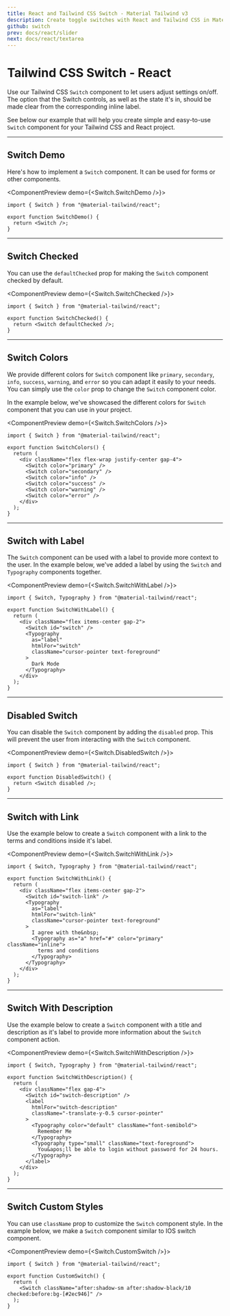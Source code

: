 ```yaml
---
title: React and Tailwind CSS Switch - Material Tailwind v3
description: Create toggle switches with React and Tailwind CSS in Material Tailwind v3. Improve user interfaces with sleek and responsive switch components.
github: switch
prev: docs/react/slider
next: docs/react/textarea
---
```


# Tailwind CSS Switch - React

Use our Tailwind CSS `Switch` component to let users adjust settings on/off. The option that the Switch controls, as well as the state it's in, should be made clear from the corresponding inline label.

See below our example that will help you create simple and easy-to-use `Switch` component for your Tailwind CSS and React project.

---

## Switch Demo

Here's how to implement a `Switch` component. It can be used for forms or other components.

<ComponentPreview demo={<Switch.SwitchDemo />}>
```tsx
import { Switch } from "@material-tailwind/react";

export function SwitchDemo() {
  return <Switch />;
}
```
</ComponentPreview>

---

## Switch Checked

You can use the `defaultChecked` prop for making the `Switch` component checked by default.

<ComponentPreview demo={<Switch.SwitchChecked />}>
```tsx
import { Switch } from "@material-tailwind/react";

export function SwitchChecked() {
  return <Switch defaultChecked />;
}
```
</ComponentPreview>

---

## Switch Colors

We provide different colors for `Switch` component like `primary`, `secondary`, `info`, `success`, `warning`, and `error` so you can adapt it easily to your needs. You can simply use the `color` prop to change the `Switch` component color.

In the example below, we've showcased the different colors for `Switch` component that you can use in your project.

<ComponentPreview demo={<Switch.SwitchColors />}>
```tsx
import { Switch } from "@material-tailwind/react";

export function SwitchColors() {
  return (
    <div className="flex flex-wrap justify-center gap-4">
      <Switch color="primary" />
      <Switch color="secondary" />
      <Switch color="info" />
      <Switch color="success" />
      <Switch color="warning" />
      <Switch color="error" />
    </div>
  );
}
```
</ComponentPreview>

---

## Switch with Label

The `Switch` component can be used with a label to provide more context to the user. In the example below, we've added a label by using the `Switch` and `Typography` components together.

<ComponentPreview demo={<Switch.SwitchWithLabel />}>
```tsx
import { Switch, Typography } from "@material-tailwind/react";

export function SwitchWithLabel() {
  return (
    <div className="flex items-center gap-2">
      <Switch id="switch" />
      <Typography
        as="label"
        htmlFor="switch"
        className="cursor-pointer text-foreground"
      >
        Dark Mode
      </Typography>
    </div>
  );
}
```
</ComponentPreview>

---

## Disabled Switch

You can disable the `Switch` component by adding the `disabled` prop. This will prevent the user from interacting with the `Switch` component.

<ComponentPreview demo={<Switch.DisabledSwitch />}>
```tsx
import { Switch } from "@material-tailwind/react";

export function DisabledSwitch() {
  return <Switch disabled />;
}
```
</ComponentPreview>

---

## Switch with Link

Use the example below to create a `Switch` component with a link to the terms and conditions inside it's label.

<ComponentPreview demo={<Switch.SwitchWithLink />}>
```tsx
import { Switch, Typography } from "@material-tailwind/react";

export function SwitchWithLink() {
  return (
    <div className="flex items-center gap-2">
      <Switch id="switch-link" />
      <Typography
        as="label"
        htmlFor="switch-link"
        className="cursor-pointer text-foreground"
      >
        I agree with the&nbsp;
        <Typography as="a" href="#" color="primary" className="inline">
          terms and conditions
        </Typography>
      </Typography>
    </div>
  );
}
```
</ComponentPreview>

---

## Switch With Description

Use the example below to create a `Switch` component with a title and description as it's label to provide more information about the `Switch` component action.

<ComponentPreview demo={<Switch.SwitchWithDescription />}>
```tsx
import { Switch, Typography } from "@material-tailwind/react";

export function SwitchWithDescription() {
  return (
    <div className="flex gap-4">
      <Switch id="switch-description" />
      <label
        htmlFor="switch-description"
        className="-translate-y-0.5 cursor-pointer"
      >
        <Typography color="default" className="font-semibold">
          Remember Me
        </Typography>
        <Typography type="small" className="text-foreground">
          You&apos;ll be able to login without password for 24 hours.
        </Typography>
      </label>
    </div>
  );
}
```
</ComponentPreview>

---

## Switch Custom Styles

You can use `className` prop to customize the `Switch` component style. In the example below, we make a `Switch` component similar to IOS switch component.

<ComponentPreview demo={<Switch.CustomSwitch />}>
```tsx
import { Switch } from "@material-tailwind/react";

export function CustomSwitch() {
  return (
    <Switch className="after:shadow-sm after:shadow-black/10 checked:before:bg-[#2ec946]" />
  );
}
```
</ComponentPreview>